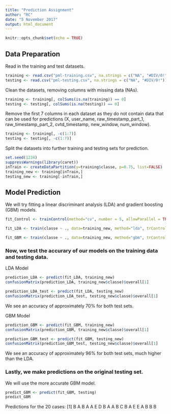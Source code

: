 ---
title: "Prediction Assignment"
author: "RC"
date: "5 November 2017"
output: html_document
---

```{r setup, include=FALSE}
knitr::opts_chunk$set(echo = TRUE)
```

## Data Preparation

Read in the training and test datasets.
```{r}
training <- read.csv("pml-training.csv", na.strings = c("NA", "#DIV/0!"))
testing <- read.csv("pml-testing.csv", na.strings = c("NA", "#DIV/0!"))
```

Clean the datasets, removing columns with missing data (NAs).
```{r}
training <- training[, colSums(is.na(training)) == 0]
testing <- testing[, colSums(is.na(testing)) == 0]
```

Remove the first 7 columns in each dataset as they do not contain data that can be used for predictions (X, user_name, raw_timestamp_part_1, raw_timestamp_part_2, cvtd_timestamp, new_window, num_window).
```{r}
training <- training[, -c(1:7)]
testing <- testing[, -c(1:7)]
```

Split the datasets into further training and testing sets for prediction. 
```{r message=FALSE, echo=FALSE}
set.seed(1234)
suppressWarnings(library(caret))
inTrain <- createDataPartition(y=training$classe, p=0.75, list=FALSE)
training_new <- training[inTrain,]
testing_new <- training[-inTrain,]
```

## Model Prediction
We will try fitting a linear discriminant analysis (LDA) and gradient boosting (GBM) models.
```{r}
fit_Control <- trainControl(method="cv", number = 5, allowParallel = TRUE)

fit_LDA <- train(classe ~ ., data=training_new, method="lda", trControl = fit_Control)

fit_GBM <- train(classe ~ ., data=training_new, method="gbm", trControl = fit_Control, verbose = FALSE)
```

### Now, we test the accurary of our models on the training data and testing data.

LDA Model
```{r}
prediction_LDA <- predict(fit_LDA, training_new)
confusionMatrix(prediction_LDA, training_new$classe)$overall[1]

prediction_LDA_test <- predict(fit_LDA, testing_new)
confusionMatrix(prediction_LDA_test, testing_new$classe)$overall[1]

```
We see an accuracy of approximately 70% for both test sets.

GBM Model
```{r}
prediction_GBM <- predict(fit_GBM, training_new)
confusionMatrix(prediction_GBM, training_new$classe)$overall[1]

prediction_GBM_test <- predict(fit_GBM, testing_new)
confusionMatrix(prediction_GBM_test, testing_new$classe)$overall[1]
```

We see an accuracy of approximately 96% for both test sets, much higher than the LDA.

### Lastly, we make predictions on the original testing set.

We will use the more accurate GBM model.

```{r}
predict_GBM <- predict(fit_GBM, testing)
predict_GBM
```
Predictions for the 20 cases: [1] B A B A A E D B A A B C B A E E A B B B
